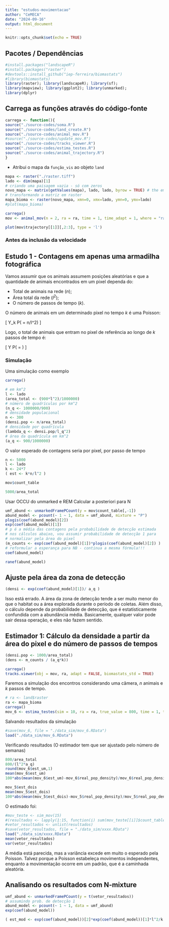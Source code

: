 ```yaml
---
title: "estudos-movimentacao"
author: "CeMECA"
date: "2024-09-16"
output: html_document
---
```


```r
knitr::opts_chunk$set(echo = TRUE)
```

## Pacotes / Dependências

```r
#install.packages("landscapeR")
#install.packages("raster")
#devtools::install_github("iep-ferreira/biomastats")
#library(biomastats)
library(raster); library(landscapeR); library(sf);
library(mapview); library(ggplot2); library(unmarked); 
library(dplyr)
```


## Carrega as funções através do código-fonte

```r
carrega <- function(){
source("./source-codes/soma.R")
source("./source-codes/land_create.R")
source("./source-codes/animal_mov.R")
#source("./source-codes/update_mov.R")
source("./source-codes/tracks_viewer.R")
source("./source-codes/estima_testes.R")
source("./source-codes/animal_trajectory.R")  
}
```


 - Atribui o mapa da `função_vis` ao objeto `land` 

```r
mapa <- raster("./raster.tiff")
lado <- dim(mapa)[1]
# criando uma paisagem vazia - só com zeros
novo_mapa <- matrix(getValues(mapa), lado, lado, byrow = TRUE) # the empty landscape
# transformando a matriz em raster
mapa_bioma <- raster(novo_mapa, xmn=0, xmx=lado, ymn=0, ymx=lado)
#plot(mapa_bioma)
```

```r
carrega()
mov <- animal_mov(n = 2, ra = ra, time = 1, time_adapt = 1, where = "random", landscape_on = FALSE)
```



```r
plot(mov$trajectory[[1]][,2:3], type = 'l')
```



### Antes da inclusão da velocidade


## Estudo 1 - Contagens em apenas uma armadilha fotográfica

Vamos assumir que os animais assumem posições aleatórias e que a quantidade de animais encontrados em um pixel dependa do: 

 - Total de animais na rede ($n$); 
 - Área total da rede ($l^2$); 
 - O número de passos de tempo ($k$). 

O número de animais em um determinado pixel no tempo $k$ é uma Poisson: 

\[
Y_k \sim P( \lambda = n/l^2)
\]

Logo, o total de animais que entram no pixel de referência ao longo de $k$ passos de tempo é: 

\[
Y \sim P( \lambda = \frac{n ~ k}{l^2})
\]

### Simulação

Uma simulação como exemplo

```r
carrega()
```

```r
# em km^2
l <- lado
(area_total <- (900*l^2)/1000000)
# número de quadrículas por km^2
(n_q <- 1000000/900)
# densidade populacional 
n <- 300
(densi.pop <- n/area_total) 
# densidade por quadrícula 
(lambda_q <- densi.pop/l_q^2)
# área da quadrícula em km^2
(a_q <- 900/1000000)
```
O valor esperado de contagens seria por pixel, por passo de tempo

```r
n <- 5000
l <- lado
k <- 24*7
( est <- k*n/l^2 )
```


```r
mov$count_table
```

```r
5000/area_total
```
Usar OCCU do unmarked e REM
Calcular a posteriori para N 


```r
umf_abund <- unmarkedFramePCount(y = mov$count_table[,-1])
abund_model <- pcount(~ 1 ~ 1, data = umf_abund, mixture = "P")
plogis(coef(abund_model)[2])
exp(coef(abund_model)[1])
# p é a média das contagens pela probabilidade de detecção estimada
# nos cálculos abaixo, vou assumir probabilidade de detecção 1 para 
# normalizar pela área do pixel
(m_counts <- exp(coef(abund_model)[1])*plogis(coef(abund_model)[2]) )
# reformular a esperança para NB - continua a mesma fórmula!!!
coef(abund_model)
```

```r
ranef(abund_model)
```

## Ajuste pela área da zona de detecção

```r
(densi <- exp(coef(abund_model)[1])/ a_q )
```
Isso está errado. A área da zona de detecção tende a ser muito menor do que o habitat ou a área explorada durante o período de coletas. Além disso, o cálculo depende da probabilidade de detecção, que é estatisticamente confundida com a abundância média. Basicamente, qualquer valor pode sair dessa operação, e eles não fazem sentido. 

## Estimador 1: Cálculo da densidade a partir da área do pixel e do número de passos de tempos

```r
(densi.pop <- 1000/area_total) 
(dens <- m_counts / (a_q*k))
```

```r
carrega()
tracks.viewer(obj = mov, ra, adapt = FALSE, biomastats_std = TRUE)
```


Faremos a simulação dos encontros considerando uma câmera, $n$ animais e $k$ passos de tempo.  

```r
# ra <- land$raster
ra <- mapa_bioma
carrega()
mov_6 <- estima_testes(sim = 10, ra = ra, true_value = 800, time = 1, time_adapt = 0, where = "random", landscape_on = FALSE, n_camera = 20)
```

Salvando resultados da simulação

```r
#save(mov_6, file = "./data_sim/mov_6.RData")
load("./data_sim/mov_6.RData")
```

Verificando resultados (O estimador tem que ser ajustado pelo número de semanas)

```r
800/area_total
800/(l^2*a_q)
round(mov_6$est_um,1)
mean(mov_6$est_um)
100*abs(mean(mov_6$est_um)-mov_6$real_pop_density)/mov_6$real_pop_density
```

```r
mov_5$est_dois
mean(mov_5$est_dois)
100*abs(mean(mov_5$est_dois)-mov_5$real_pop_density)/mov_5$real_pop_density
```








O estimado foi:

```r
#mov_teste <- sim_mov(15)
#(resultados <- lapply(1:15, function(i) sum(mov_teste[[i]]$count_table[1,2])))
#vetor_resultados <- unlist(resultados)
#save(vetor_resultados, file = "./data_sim/xxxx.RData")
load("./data_sim/xxxx.RData")
mean(vetor_resultados)
var(vetor_resultados)
```

A média está parecida, mas a variância excede em muito o esperado pela Poisson. Talvez porque a Poisson estabeleça movimentos independentes, enquanto a movimentação ocorre em um padrão, que é a caminhada aleatória. 


## Analisando os resultados com N-mixture

```r
umf_abund <- unmarkedFramePCount(y = t(vetor_resultados))
# assumindo prob. de detecção 1
abund_model <- pcount(~ 1 ~ 1, data = umf_abund)
exp(coef(abund_model))
```

```r
( est_mod <- exp(coef(abund_model))[2]*exp(coef(abund_model))[1]*l^2/k )
```

